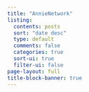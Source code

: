 ```yaml
---
title: "AnnieNetwork"
listing:
  contents: posts
  sort: "date desc"
  type: default
  comments: false
  categories: true
  sort-ui: true
  filter-ui: false
page-layout: full
title-block-banner: true
---
```

